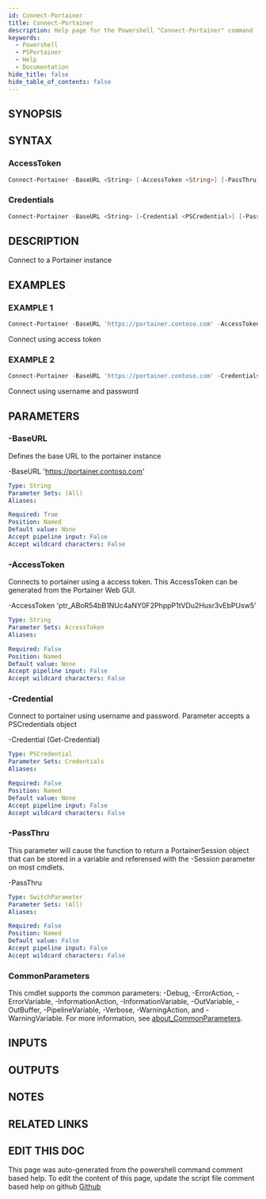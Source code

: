 ```yaml
---
id: Connect-Portainer
title: Connect-Portainer
description: Help page for the Powershell "Connect-Portainer" command
keywords:
  - Powershell
  - PSPortainer
  - Help
  - Documentation
hide_title: false
hide_table_of_contents: false
---
```


## SYNOPSIS

## SYNTAX

### AccessToken

```powershell
Connect-Portainer -BaseURL <String> [-AccessToken <String>] [-PassThru] [<CommonParameters>]
```

### Credentials

```powershell
Connect-Portainer -BaseURL <String> [-Credential <PSCredential>] [-PassThru] [<CommonParameters>]
```

## DESCRIPTION

Connect to a Portainer instance

## EXAMPLES

### EXAMPLE 1

```powershell
Connect-Portainer -BaseURL 'https://portainer.contoso.com' -AccessToken 'ptr_ABoR54bB1NUc4aNY0F2PhppP1tVDu2Husr3vEbPUsw5='
```

Connect using access token

### EXAMPLE 2

```powershell
Connect-Portainer -BaseURL 'https://portainer.contoso.com' -Credentials (Get-Credential)
```

Connect using username and password

## PARAMETERS

### -BaseURL

Defines the base URL to the portainer instance

-BaseURL 'https://portainer.contoso.com'

```yaml
Type: String
Parameter Sets: (All)
Aliases:

Required: True
Position: Named
Default value: None
Accept pipeline input: False
Accept wildcard characters: False
```

### -AccessToken

Connects to portainer using a access token.
This AccessToken can be generated from the Portainer Web GUI.

-AccessToken 'ptr_ABoR54bB1NUc4aNY0F2PhppP1tVDu2Husr3vEbPUsw5'

```yaml
Type: String
Parameter Sets: AccessToken
Aliases:

Required: False
Position: Named
Default value: None
Accept pipeline input: False
Accept wildcard characters: False
```

### -Credential

Connect to portainer using username and password.
Parameter accepts a PSCredentials object

-Credential (Get-Credential)

```yaml
Type: PSCredential
Parameter Sets: Credentials
Aliases:

Required: False
Position: Named
Default value: None
Accept pipeline input: False
Accept wildcard characters: False
```

### -PassThru

This parameter will cause the function to return a PortainerSession object that can be stored in a variable and referensed with the -Session parameter on most cmdlets.

-PassThru

```yaml
Type: SwitchParameter
Parameter Sets: (All)
Aliases:

Required: False
Position: Named
Default value: False
Accept pipeline input: False
Accept wildcard characters: False
```

### CommonParameters

This cmdlet supports the common parameters: -Debug, -ErrorAction, -ErrorVariable, -InformationAction, -InformationVariable, -OutVariable, -OutBuffer, -PipelineVariable, -Verbose, -WarningAction, and -WarningVariable. For more information, see [about_CommonParameters](http://go.microsoft.com/fwlink/?LinkID=113216).

## INPUTS

## OUTPUTS

## NOTES

## RELATED LINKS

## EDIT THIS DOC 

This page was auto-generated from the powershell command comment based help. To edit the content of this page, update the script file comment based help on github [Github](https://github.com/hanpq/)
